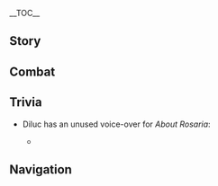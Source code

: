 {{CharacterTabs}}
{{LanguageTabs}}
{{Stub|1={{Meta/VO|tl=1|Japanese}}}}
__TOC__
==Story==
{{VO/Story
|character           = Diluc
|language            = ja
|name                = ディルック

<!-- Hello -->
|vo_01_01_title      = 初めまして…
|vo_01_01_subtitle   = Hello
|vo_01_01_file       = VO_{language}{character} Hello.ogg
|vo_01_01_tx         = モンドのディルック、約束通り参上。無駄話ならご遠慮願いたい。何か大事をなそうとしているなら興味はある。
|vo_01_01_rm         = Mondo no Dirukku, yakusoku toori sanjou. Mudabanashi nara goenryo negaitai. Nani ka daiji wo nasou to shite iru nara kyoumi wa aru.
|vo_01_01_tl         = 

<!-- Chats -->
|vo_02_01_title      = 世間話・リラックス
|vo_02_01_subtitle   = Chat: Relax
|vo_02_01_file       = VO_{language}{character} Chat - Relax.ogg
|vo_02_01_tx         = たまにはノンビリするのも悪くないな。
|vo_02_01_rm         = Tama ni wa nonbiri suru no mo warukunai na.
|vo_02_01_tl         = 

|vo_02_02_title      = 世間話・騎士団
|vo_02_02_subtitle   = Chat: Knights of Favonius
|vo_02_02_file       = VO_{language}{character} Chat - Knights of Favonius.ogg
|vo_02_02_tx         = 騎士団のやつらに相手をさせるべきだな。
|vo_02_02_rm         = Kishi-dan no yatsura ni aite wo saseru beki da na.
|vo_02_02_tl         = 

|vo_02_03_title      = 世間話・仕事
|vo_02_03_subtitle   = Chat: Wine Guild
|vo_02_03_file       = VO_{language}{character} Chat - Wine Guild.ogg
|vo_02_03_tx         = 組合会には、まだ仕事が残っているんだ。君は休むといい。僕は仕事に戻ろう。
|vo_02_03_rm         = Girudo ni wa, mada shigoto ga nokotte iru nda. Kimi wa yasumu to ii. Boku wa shigoto ni modorou.
|vo_02_03_tl         = 

<!-- Weather -->
|vo_03_01_title      = 雨の日・傘
|vo_03_01_subtitle   = When It Rains: Umbrella
|vo_03_01_file       = VO_{language}{character} When It Rains - Umbrella.ogg
|vo_03_01_tx         = 僕に傘は不要だ。君は好きにすればいい。
|vo_03_01_rm         = Boku ni kasa wa fuyou da. Kimi wa suki ni sureba ii.
|vo_03_01_tl         = 

|vo_03_02_title      = 雨の日・浄化
|vo_03_02_subtitle   = When It Rains: Cleansing
|vo_03_02_file       = VO_{language}{character} When It Rains - Cleansing.ogg
|vo_03_02_tx         = 雨か。残念ながらあの者たちの穢れた心までは綺麗にできないだろうな。
|vo_03_02_rm         = Ame ka. Zannen nagara ano mono-tachi no kegareta kokoro made wa kirei ni dekinai darou na.
|vo_03_02_tl         = 

|vo_03_03_title      = 晴れの日…
|vo_03_03_subtitle   = When the Sun Is Out
|vo_03_03_file       = VO_{language}{character} When the Sun Is Out.ogg
|vo_03_03_tx         = 自分の道を信じてさえいれば、天気が晴れか雨かなんてどうでもいいんだよ。
|vo_03_03_rm         = Jibun no michi wo shinjite sae ireba, tenki ga hare ka ame ka nante dou demo ii nda yo.
|vo_03_03_tl         = 

|vo_03_04_title      = 暴風の日…
|vo_03_04_subtitle   = When the Wind Is Blowing
|vo_03_04_file       = VO_{language}{character} When the Wind Is Blowing.ogg
|vo_03_04_tx         = 吹きすさぶ風の音は犯罪の痕跡を隠すのに使われるだろう。
|vo_03_04_rm         = Fukisusabu kaze no oto wa hanzai no konseki wo kakusu no ni tsukawareru darou.
|vo_03_04_tl         = 

<!-- Greetings -->
|vo_04_01_title      = おはよう…
|vo_04_01_subtitle   = Good Morning
|vo_04_01_file       = VO_{language}{character} Good Morning.ogg
|vo_04_01_tx         = 挨拶はよそう。昨夜は無事でよかった。
|vo_04_01_rm         = Aisatsu wa yosou. Sakuya wa buji de yokatta.
|vo_04_01_tl         = 

|vo_04_02_title      = こんにちは…
|vo_04_02_subtitle   = Good Afternoon
|vo_04_02_file       = VO_{language}{character} Good Afternoon.ogg
|vo_04_02_tx         = 裏メニューを試してみたいのか？
|vo_04_02_rm         = Ura menyuu wo tameshite mitai no ka?
|vo_04_02_tl         = 

|vo_04_03_title      = こんばんは…
|vo_04_03_subtitle   = Good Evening
|vo_04_03_file       = VO_{language}{character} Good Evening.ogg
|vo_04_03_tx         = 夜が来た。
|vo_04_03_rm         = Yoru ga kita.
|vo_04_03_tl         = 

|vo_04_04_title      = おやすみ…
|vo_04_04_subtitle   = Good Night
|vo_04_04_file       = VO_{language}{character} Good Night.ogg
|vo_04_04_tx         = うん、また今度。最後まで見送らせてもらうよ。
|vo_04_04_rm         = Un, mata kondo. Saigo made miokurasete morau yo.
|vo_04_04_tl         = 

<!-- About Diluc -->
|vo_05_01_title      = {name}自身について…
|vo_05_01_subtitle   = About {character}
|vo_05_01_file       = VO_{language}{character} About {character}.ogg
|vo_05_01_tx         = 「闇夜の英雄」の伝説？面白い噂だね。
|vo_05_01_rm         = "Yamiyo no Eiyuu" no densetsu? Omoshiroi uwasa da ne.
|vo_05_01_tl         = 

<!-- About Us -->
|vo_06_01_title      = 需要について…
|vo_06_01_subtitle   = About Us: Needs
|vo_06_01_file       = VO_{language}{character} About Us - Needs.ogg
|vo_06_01_tx         = 用があるなら言えよ。費用精算についてはエルザーに聞いてくれ。
|vo_06_01_rm         = You ga aru nara ie yo. Hiyou seisan ni tsuite wa Eruzaa ni kiite kure.
|vo_06_01_tl         = 

|vo_06_02_title      = 証明について…
|vo_06_02_subtitle   = About Us: Proof
|vo_06_02_friendship = 6
|vo_06_02_file       = VO_{language}{character} About Us - Proof.ogg
|vo_06_02_tx         = 君はもう自分の決意を証明してくれたよ。じゃあ、今度は僕の意志を見てもらおう。
|vo_06_02_rm         = Kimi wa mou jibun no ketsui wo shoumei shite kureta yo. Jyaa, kondo wa boku no ishi wo mite moraou.
|vo_06_02_tl         = 

<!-- Miscellany I -->
|vo_07_01_title      = 「神の目」について…
|vo_07_01_subtitle   = About the [[Vision]]
|vo_07_01_friendship = 4
|vo_07_01_file       = VO_{language}{character} About the Vision.ogg
|vo_07_01_tx         = 目の前の道が見えない人にとって、「神の目」は神へのしるべになる。だが、信仰心を抱く者にとって、それは単なる飾りに過ぎない。
|vo_07_01_rm         = Me no mae no michi ga mienai hito ni totte, "Kami no Me" wa kami he no shirube ni naru. Da ga, shinkoushin wo idaku mono ni totte, sore wa tannaru kazari ni suginai.
|vo_07_01_tl         = 

|vo_07_02_title      = シェアしたいこと…
|vo_07_02_subtitle   = Something to Share
|vo_07_02_file       = VO_{language}{character} Something to Share.ogg
|vo_07_02_tx         = 僕は時々「エンジェルズシェア」に行って自分でカクテルを作るんだ。酒場は…情報が集まる場所だからね。
|vo_07_02_rm         = Boku wa tokidoki "Enjeruzu Shea" ni itte jibun de kakuteru wo tsukuru nda. Sakaba wa... jouhou ga atsumaru basho dakara ne.
|vo_07_02_tl         = 

|vo_07_03_title      = 興味のあること…
|vo_07_03_subtitle   = Interesting Things
|vo_07_03_file       = VO_{language}{character} Interesting Things.ogg
|vo_07_03_tx         = ……フクロウだよ。暗闇の中で目を輝かせ、周りを観察する猛禽。最善のタイミングでのみ行動を起こし、絶対に失敗をしない。
|vo_07_03_rm         = ......Fukurou da yo. Kurayami no naka de me wo kagayakase, mawari wo kansatsu suru moukin. Saizen no taimingu de nomi koudou wo okoshi, zettai ni shippai wo shinai.
|vo_07_03_tl         = 

<!-- About Others -->
|vo_08_01_title      = ガイアについて…
|vo_08_01_subtitle   = About [[Kaeya]]
|vo_08_01_friendship = 4
|vo_08_01_file       = VO_{language}{character} About Kaeya.ogg
|vo_08_01_tx         = ガイアか……。あの男の言うことは半分しか信用できないんだ。
|vo_08_01_rm         = Gaia ka....... Ano otoko no iu koto wa hanbun shika shin'you dekinai nda.
|vo_08_01_tl         = 

|vo_08_02_title      = リサについて…
|vo_08_02_subtitle   = About [[Lisa]]
|vo_08_02_friendship = 4
|vo_08_02_file       = VO_{language}{character} About Lisa.ogg
|vo_08_02_tx         = リサは騎士団で最も頼りになる人物の一人だよ。彼女がその気になればの話だけどね。
|vo_08_02_rm         = Risa wa Kishi-dan de motto mo tayori ni naru jinbutsu no hitori da yo. Kanojo ga sono ki ni nareba no hanashi da kedo ne.
|vo_08_02_tl         = 

|vo_08_03_title      = ジンについて・敵
|vo_08_03_subtitle   = About [[Jean]]: Enemies
|vo_08_03_friendship = 4
|vo_08_03_file       = VO_{language}{character} About Jean - Enemies.ogg
|vo_08_03_tx         = 無意味な雑事はジンの最大の敵だ。
|vo_08_03_rm         = Muimi-na zatsuji wa Jin no saidai no teki da.
|vo_08_03_tl         = 

|vo_08_04_title      = ジンについて・責任
|vo_08_04_subtitle   = About Jean: Responsibilities
|vo_08_04_friendship = 4
|vo_08_04_file       = VO_{language}{character} About Jean - Responsibilities.ogg
|vo_08_04_tx         = 彼女の誰にも勝る責任感は、かえって彼女自身の本当の役割を分からなくさせている。
|vo_08_04_rm         = Kanojo no dare ni mo masaru sekininkan wa, kaette kanojo jishin no hontou no yakuwari wo wakaranakusasete iru.
|vo_08_04_tl         = 

|vo_08_05_title      = モナについて…
|vo_08_05_subtitle   = About [[Mona]]
|vo_08_05_friendship = 4
|vo_08_05_file       = VO_{language}{character} About Mona.ogg
|vo_08_05_tx         = モンドの土地には風神の恵みがある。だから、占星術師による収穫予測はいらないと思うが。
|vo_08_05_rm         = Mondo no chiji ni wa Fuujin no megumi ga aru. Dakara, senseijutsushi ni yoru shuukaku yosoku wa iranai to omou ga.
|vo_08_05_tl         = 

|vo_08_06_title      = ディオナについて…
|vo_08_06_subtitle   = About [[Diona]]
|vo_08_06_friendship = 4
|vo_08_06_file       = VO_{language}{character} About Diona.ogg
|vo_08_06_tx         = ディオナは僕に堅い態度を取る、それに僕自身も彼女と交流する機会に恵まれてこなかった。家族の恨みが…ん？違う？単に酒が嫌いだと？このモンドに酒の嫌いなバーテンダーがいるとはな。
|vo_08_06_rm         = Diona wa boku ni katai taido wo toru, sore ni boku jishin mo kanojo to kouryuu suru kikai ni megumarete konakatta. Kazoku no urami ga... N? Chigau? Tan ni sake ga kirai da to? Kono Mondo ni sake no kirai-na baatendaa ga iru to wa na.
|vo_08_06_tl         = 

|vo_08_07_title      = ファルカについて…
|vo_08_07_subtitle   = About [[Varka]]
|vo_08_07_friendship = 4
|vo_08_07_file       = VO_{language}{character} About Varka.ogg
|vo_08_07_tx         = 大団長ファルカ、彼の立場は理解できるが、彼のやり方は認められない。いや…言い過ぎたな、僕はとうに西風騎士団ではない。忘れてくれ。
|vo_08_07_rm         = Daidanchou Faruka, kare no tachiba wa rikai dekiru ga, kare no yarikata wa mitomerarenai. Iya... iisugi da na, boku wa tou ni Sepyurosu Kishidan de wa nai. Wasurete kure.
|vo_08_07_tl         = 

|vo_08_08_title      = エウルアについて…
|vo_08_08_subtitle   = About [[Eula]]
|vo_08_08_friendship = 4
|vo_08_08_file       = VO_{language}{character} About Eula.ogg
|vo_08_08_tx         = 彼女のことは話に聞いたことがある。独自の理念を貫き、そして一族の束縛から抜け出そうとする彼女は称賛に値する人物だと僕は思う。それなのに…西風騎士団に入ってしまうとは。
|vo_08_08_rm         = Kanojo no koto wa hanashi ni kiita koto ga aru. Dokuji no rinen wo tsuranuki, soshite ichizoku no sokubaku kara nukedasou to suru kanojo wa shousan ni ataisuru jinbutsu da to boku wa omou. Sore na no ni... Sepyurosu Kishidan ni haitte shimau to wa.
|vo_08_08_tl         = 

<!-- More About Diluc -->
|vo_09_01_title      = {name}を知る・1
|vo_09_01_subtitle   = More About {character}: I
|vo_09_01_file       = VO_{language}{character} More About {character} - 01.ogg
|vo_09_01_tx         = 何かご用かな？
|vo_09_01_rm         = Nanika goyou ka na?
|vo_09_01_tl         = 

|vo_09_02_title      = {name}を知る・2
|vo_09_02_subtitle   = More About {character}: II
|vo_09_02_friendship = 3
|vo_09_02_file       = VO_{language}{character} More About {character} - 02.ogg
|vo_09_02_tx         = うん、騎士団のことか？フン…言うことはないな、目指す先が違うだけだ。
|vo_09_02_rm         = Un, Kishidan no koto ka? Fun... iu koto wa nai na, mezasu saki ga chigau dake da.
|vo_09_02_tl         = 

|vo_09_03_title      = {name}を知る・3
|vo_09_03_subtitle   = More About {character}: III
|vo_09_03_friendship = 4
|vo_09_03_file       = VO_{language}{character} More About {character} - 03.ogg
|vo_09_03_tx         = 執事以外の人とチェスをする機会はそうそうないんだ。せっかく時間があるんだ、一局どうかな。
|vo_09_03_rm         = Shitsuji igai no hito to chesu wo suru kikai wa sousou nai nda. Sekkaku jikan ga aru nda, ikkyoku dou ka na.
|vo_09_03_tl         = 

|vo_09_04_title      = {name}を知る・4
|vo_09_04_subtitle   = More About {character}: IV
|vo_09_04_friendship = 5
|vo_09_04_file       = VO_{language}{character} More About {character} - 04.ogg
|vo_09_04_tx         = チェックメイト。……だけど、僕をここまで追い詰めるなんて、大したものだよ。
|vo_09_04_rm         = Chekkumeito. ......Da kedo, boku wo koko made oitsumeru nante, taishita mono da yo.
|vo_09_04_tl         = 

|vo_09_05_title      = {name}を知る・5
|vo_09_05_subtitle   = More About {character}: V
|vo_09_05_friendship = 6
|vo_09_05_file       = VO_{language}{character} More About {character} - 05.ogg
|vo_09_05_tx         = 君、なかなかやるな。チェスでも戦闘でも、いつも僕に驚きをもたらしてくれる。…うん…こんな協力関係は僕にとって新鮮で珍しい…では、今後も共に行こう、「我が友」よ。
|vo_09_05_rm         = Kimi, nakanaka yaru na. Chesu de mo sentou de mo, itsumo boku ni odoroki wo motarashite kureru. ...Un... Konna kyouroku kankei wa boku ni totte shinsen de mezurashii... De wa, kongo mo tomo ni ikou, "waga tomo" yo.
|vo_09_05_tl         = 

<!-- Miscellany II -->
|vo_10_01_title      = {name}の趣味…
|vo_10_01_subtitle   = {character}'s Hobbies
|vo_10_01_file       = VO_{language}{character} Hobbies.ogg
|vo_10_01_tx         = ウチの別邸にある芸術品？あれは僕の物じゃない。亡き父が趣味で集めていた物さ。
|vo_10_01_rm         = Uchi no bettei ni aru geijutsuhin? Are wa boku no mono jya nai. Naki chichi ga shumi de atsumete ita mono sa.
|vo_10_01_tl         = 

|vo_10_02_title      = {name}の悩み…
|vo_10_02_subtitle   = {character}'s Troubles
|vo_10_02_file       = VO_{language}{character} Troubles.ogg
|vo_10_02_tx         = 本当に倒すべき敵、罪を育む「闇」自身は、剣以外の方法で断ち切らなければいけない……
|vo_10_02_rm         = Hontou ni taosubeki teki, tsumi wo hagukumu "yami" jishin wa, ken igai no houhou de tachikiranakereba ikenai......
|vo_10_02_tl         = 

|vo_10_03_title      = 好きな食べ物…
|vo_10_03_subtitle   = Favorite Food
|vo_10_03_file       = VO_{language}{character} Favorite Food.ogg
|vo_10_03_tx         = 僕のグラスの中身が何の酒かって？ただのブドウジュースだよ。僕はいつもこれを飲むんだ。
|vo_10_03_rm         = Boku no gurasu no nakami ga nan no sake ka tte? Tada no budou jyuusu da yo. Boku wa itsumo kore wo nomu nda.
|vo_10_03_tl         = 

|vo_10_04_title      = 嫌いな食べ物…
|vo_10_04_subtitle   = Least Favorite Food
|vo_10_04_file       = VO_{language}{character} Least Favorite Food.ogg
|vo_10_04_tx         = 僕はお酒が嫌いなんだ。いや…はぁ、酒の味が好きじゃないんだ。
|vo_10_04_rm         = Boku wa osake ga kirai na nda. Iya... haa, sake no aji ga suki jya nai nda.
|vo_10_04_tl         = 

<!-- Receiving a Gift -->
|vo_11_01_title      = 贈り物を受け取る・1
|vo_11_01_subtitle   = Receiving a Gift: I
|vo_11_01_file       = VO_{language}{character} Receiving a Gift - 01.ogg
|vo_11_01_tx         = とてもよくできている。忘れられない味だ。
|vo_11_01_rm         = Totemo yoku dekiteiru. Wasurerarenai aji da.
|vo_11_01_tl         = 

|vo_11_02_title      = 贈り物を受け取る・2
|vo_11_02_subtitle   = Receiving a Gift: II
|vo_11_02_file       = VO_{language}{character} Receiving a Gift - 02.ogg
|vo_11_02_tx         = 調理した者のこだわりを感じる。悪くない一品だ。
|vo_11_02_rm         = Chouri shita mono no kodawari wo kanjiru. Warukunai ippin da.
|vo_11_02_tl         = 

|vo_11_03_title      = 贈り物を受け取る・3
|vo_11_03_subtitle   = Receiving a Gift: III
|vo_11_03_file       = VO_{language}{character} Receiving a Gift - 03.ogg
|vo_11_03_tx         = …ありがとう。
|vo_11_03_rm         = ...Arigatou.
|vo_11_03_tl         = 

<!-- Birthday -->
|vo_12_01_title      = 誕生日…
|vo_12_01_subtitle   = Birthday
|vo_12_01_file       = VO_{language}{character} Birthday.ogg
|vo_12_01_tx         = 誕生日おめでとう。今日は君の大事な日だね。君の願いを聞かせてくれ、僕にできることなら、考えよう。
|vo_12_01_rm         = Tanjyoubi omedetou. Kyou wa kimi no daiji no hi da ne. Kimi no negai wo kikasete kure, boku ni dekiru koto nara, kangaeyou.
|vo_12_01_tl         = 

<!-- Feelings About Ascension -->
|vo_13_01_title      = 突破した感想・起
|vo_13_01_subtitle   = Feelings About Ascension: Intro
|vo_13_01_ascension  = 1
|vo_13_01_file       = VO_{language}{character} Feelings About Ascension - 01.ogg
|vo_13_01_tx         = 目標を達成するために、力が必要だ。
|vo_13_01_rm         = Mokuhyou wo tassei suru tame ni, chikara ga hitsuyou da.
|vo_13_01_tl         = 

|vo_13_02_title      = 突破した感想・承
|vo_13_02_subtitle   = Feelings About Ascension: Building Up
|vo_13_02_ascension  = 2
|vo_13_02_file       = VO_{language}{character} Feelings About Ascension - 02.ogg
|vo_13_02_tx         = この先に何があるかなんて、あまり考えないんだ。<br />たとえ、誰が僕の前に立ちはだかろうとも、僕は前へ進まなければならないから。
|vo_13_02_rm         = Kono saki ni nani ga aru ka nante, amari kangaenai nda. <br />Tatoe, dare ga boku no mae ni tachihadakarou to mo, boku wa mae he susumanakereba naranai kara.
|vo_13_02_tl         = 

|vo_13_03_title      = 突破した感想・転
|vo_13_03_subtitle   = Feelings About Ascension: Climax
|vo_13_03_ascension  = 4
|vo_13_03_file       = VO_{language}{character} Feelings About Ascension - 03.ogg
|vo_13_03_tx         = 力が強くなった…だがまだ足りない、これだけでは力の探求に過ぎない。<br />「黎明」が訪れる前に、「暗闇」を照らす人が必要なんだ…
|vo_13_03_rm         = Chikara ga tsuyoku natta... Da ga mada tarinai, kore dake de wa chikara no tankyuu ni suginai.<br />"Reimei" ga otozureru mae ni, "kurayami" wo terasu hito ga hitsuyou nanda...
|vo_13_03_tl         = 

|vo_13_04_title      = 突破した感想・結
|vo_13_04_subtitle   = Feelings About Ascension: Conclusion
|vo_13_04_ascension  = 6
|vo_13_04_file       = VO_{language}{character} Feelings About Ascension - 04.ogg
|vo_13_04_tx         = 罪を消すために、僕はひとりで長い夜を歩かなければならないと思っていた。<br />しかし君のおかげで、僕はまた間違っていたと気付けた。礼を言うよ、「我が友」よ。
|vo_13_04_rm         = Tsumi wo kesu tame ni, boku wa hitori de nagai yoru wo arukanakereba naranai to omotte ita.<br />Shikashi kimi no okage de, boku wa mata machigatte ita to kidzuketa. Rei wo iu yo, "waga tomo" yo.
|vo_13_04_tl         = 
}}

==Combat==
{{Combat VO
|character           = Diluc
|language            = ja
|skill_1_tx          = フン。
|skill_1_rm          = Fun.
|skill_1_tl          = Hmph.
|skill_2_tx          = はっ！
|skill_2_rm          = Ha'!
|skill_2_tl          = Hah!
|skill_3_tx          = はあー！
|skill_3_rm          = Haaa!
|skill_3_tl          = Haah!
|burst_1_tx          = 判決を、下す！
|burst_1_rm          = Hanketsu wo, kudasu!
|burst_1_tl          = Decide the verdict!
|burst_2_tx          = 火炎よ、燃やし尽くせ。
|burst_2_rm          = Ka'en yo, moyashi-tsukuse.
|burst_2_tl          = Flames, burn them all.
|burst_3_tx          = 裁きを、受けよ！
|burst_3_rm          = Sabaki wo, ukeyo!
|burst_3_tl          = Take your judgement!
|sprint-s_1_file     = Sprint Start 01,Sprint Start 02,Sprint Start 03
|glider_1_file       = Deploying Wind Glider 01,Deploying Wind Glider 02,Deploying Wind Glider 03
|chest_1_tx          = ふんっ、あるだけマシだな。
|chest_1_rm          = Fun', aru dake mashi da na.
|chest_1_tl          = Hmph, it's better than nothing.
|chest_2_tx          = 悪くない。
|chest_2_rm          = Warukunai.
|chest_2_tl          = Not bad.
|chest_3_tx          = 少しずつ集めるといい。
|chest_3_rm          = Sukoshi-zutsu atsumeru to ii.
|chest_3_tl          = Gather them little by little.
|low-hp_1_tx         = これしきのこと…
|low-hp_1_rm         = Kore shiki no koto...
|low-hp_1_tl         = This such thing...
|low-hp_2_tx         = チクショウ…
|low-hp_2_rm         = Chikushou...
|low-hp_2_tl         = Damn it...
|low-hp_3_tx         = 後悔させてやる。
|low-hp_3_rm         = Koukai sasete yaru.
|low-hp_3_tl         = I'll make you regret.

|ally-low-hp_1_tx    = …気をつけてくれ。
|ally-low-hp_1_tl    = ...Please be careful.
|ally-low-hp_1_rm    = ...Ki wo tsukete kure.
|ally-low-hp_2_tx    = 調子が悪いなら休んだ方がいい。
|ally-low-hp_2_tl    = If you're feeling off, you should rest.
|ally-low-hp_2_rm    = Choushi ga warui nara yasunda hou ga ii.

|fallen_1_tx         = 計画が…失敗したのか…
|fallen_1_rm         = Keikaku ga... shippai shita no ka...
|fallen_1_tl         = The plan... has failed...
|fallen_2_tx         = 敗者には…言い訳の余地もない…
|fallen_2_rm         = Haisha ni wa... iiwake no yochi mo nai...
|fallen_2_tl         = The loser has... no room for an excuse...
|fallen_3_tx         = 火が消えるのか…
|fallen_3_rm         = Hi ga kieru no ka...
|fallen_3_tl         = The flame is gone...
|hit-l_1_file        = Light Hit Taken 01,Light Hit Taken 02,Light Hit Taken 03,Light Hit Taken 04,Light Hit Taken 05,Light Hit Taken 06
|hit-h_1_tx          = チクショウ…
|hit-h_1_rm          = Chikushou...
|hit-h_1_tl          = Damn it...
|hit-h_2_file        = Heavy Hit Taken 02,Heavy Hit Taken 03,Heavy Hit Taken 04,Heavy Hit Taken 05,Heavy Hit Taken 06
|join_1_tx           = 行こうか。
|join_1_rm           = Ikou ka.
|join_1_tl           = Shall we go?
|join_2_tx           = 任務の目標は…
|join_2_rm           = Ninmu no mokuhyou wa...
|join_2_tl           = What is the objective...?
|join_3_tx           = さっさと終わらせるぞ。
|join_3_rm           = Sassato owaraseru zo.
|join_3_tl           = Let's end this real quick.
|idle_1_actual_rm    = 
|idle_1_actual_tl    = 
|atk-l_1_file        = Light Attack 01,Light Attack 02,Light Attack 03,Light Attack 04
|atk-m_1_file        = Mid Attack 01,Mid Attack 02,Mid Attack 03
|atk-h_1_file        = Heavy Attack 01,Heavy Attack 02,Heavy Attack 03
|climb_1_file        = Climbing 01,Climbing 02,Climbing 03,Climbing 04,Climbing 05
|jump_1_file         = Jumping 01,Jumping 02,Jumping 03,Jumping 04,Jumping 05
}}

==Trivia==
* Diluc has an unused voice-over for ''About Rosaria'':
** {{A|VO JA Diluc About Rosaria.ogg}} {{ja|フン。そうか？彼女はそんな風に闇夜の英雄を評価しているのか？少なくともモンドの闇が消え失せるその時まで、彼女の意見は正鵠を射たものとなるだろう。}}

==Navigation==
{{Character Navbox|link type=vo-ja}}